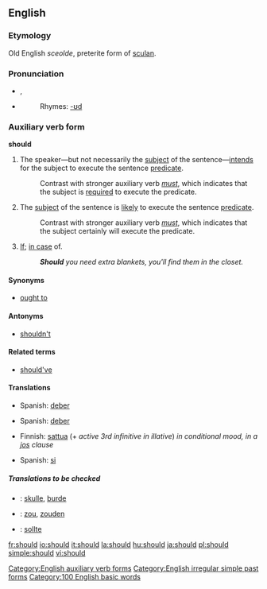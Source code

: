 ==English==

{{rank|now|then|A|80|should|can|made|did}}

===Etymology===
Old English ''sceolde'', preterite form of [[sculan]].

===Pronunciation===
*{{IPA|/ʃʊd/}}, {{SAMPA|/SUd/}}
*{{audio|en-us-should.ogg|Audio (US)}}
*:Rhymes: [[Rhymes:English:-ʊd|-ʊd]]

{{rfc-header|Auxiliary verb form}}
===Auxiliary verb form===
'''should'''

# The speaker&mdash;but not necessarily the [[subject]] of the sentence&mdash;[[intend]]s for the subject to execute the sentence [[predicate]].
#: Contrast with stronger auxiliary verb ''[[must]]'', which indicates that the subject is [[require]]d to execute the predicate.
# The [[subject]] of the sentence is [[likely]] to execute the sentence [[predicate]].
#: Contrast with stronger auxiliary verb ''[[must]]'', which indicates that the subject certainly will execute the predicate.
# [[if|If]]; [[in case]] of.
#:'''''Should''' you need extra blankets, you'll find them in the closet.''

====Synonyms====
*[[ought to]]

====Antonyms====
*[[shouldn't]]

====Related terms====
*[[should've]]

====Translations====
{{trans-top|The speaker intends for the subject to execute the sentence predicate}}
{{trans-mid}}
*Spanish: [[deber]]
{{trans-bottom}}

{{trans-top|The subject of the sentence is likely to execute the sentence predicate}}
{{trans-mid}}
*Spanish: [[deber]]
{{trans-bottom}}

{{trans-top|If; in case of}}
*Finnish: [[sattua]] (+ ''active 3rd infinitive in illative'') ''in conditional mood, in a [[jos]] clause''
{{trans-mid}}
*Spanish: [[si]]
{{trans-bottom}}

=====Translations to be checked=====
{{checktrans}}
{{top}}
*{{ttbc|Danish}}: [[skulle]], [[burde]]
*{{ttbc|Dutch}}: [[zou]], [[zouden]]
*{{ttbc|German}}: [[sollte]]
{{mid}}
{{bottom}}

[[Category:English auxiliary verb forms]]
[[Category:English irregular simple past forms]]
[[Category:100 English basic words]]

[[fr:should]]
[[io:should]]
[[it:should]]
[[la:should]]
[[hu:should]]
[[ja:should]]
[[pl:should]]
[[simple:should]]
[[vi:should]]